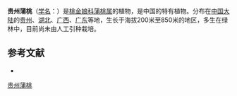{{Speciesbox
| name = 贵州蒲桃
| status = 
| status_system = 
| image = 
| genus = Syzygium
| species = handelii
| authority = Merr.
}}

'''贵州蒲桃'''（[[学名|学名]]：{{lang|la|''Syzygium handelii''}}）是[[桃金娘科|桃金娘科]][[蒲桃属|蒲桃属]]的植物，是中国的特有植物。分布在[[中国大陆|中国大陆]]的[[贵州|贵州]]、[[湖北|湖北]]、[[广西|广西]]、[[广东|广东]]等地，生长于海拔200米至850米的地区，多生在绿林中，目前尚未由人工引种栽培。

== 参考文献 ==
<div class="references-small">
* {{cite web| url =http://www.bioinfo.cn/db05/KmzwSpecies.php?action=view&id=13357| title =贵州蒲桃| work =《中国高等植物数据库全库》| publisher =中国科学院微生物研究所| author =昆明植物研究所| accessdate =2009-02-24| deadurl =yes| archiveurl =https://web.archive.org/web/20160305060140/http://www.bioinfo.cn/db05/KmzwSpecies.php?action=view&id=13357| archivedate =2016-03-05}}
</div>
{{Taxonbar|from=Q15227756}}

{{DEFAULTSORT:Syzygium handelii}}
[[Category:蒲桃属|贵州蒲桃]]


{{Myrtaceae-stub}}